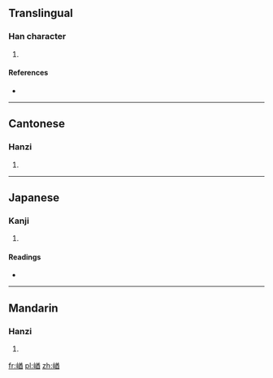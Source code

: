 ==Translingual==

===Han character===
{{Han char|rn=46|rad=山|as=09|sn=12|four=2876<sub>1</sub>|canj=山廿金田 (UTCW)|ids=⿰[[山]][[酋]]}}

# {{defn|Han|sort=山09}}

====References====
* {{Han ref|kx=0315.270|dkj=08250|dj=0616.180|hdz=10789.010|uh=5D37|ud=23863|bh=D8D9|bd=55513}}

----

==Cantonese==

===Hanzi===
{{yue-hanzi|jyut=[[cau4]]|y=chau4}}

# {{defn|lang=yue|sort=山09}}

----

==Japanese==

===Kanji===
{{ja-kanji|grade=|rs=山09}}

# {{defn|lang=ja|sort=山09}}

====Readings====
* {{ja-readings|on=[[しう]] (shiu), [[じゅ]] (ju)|kun=}}

----

==Mandarin==

===Hanzi===
{{cmn-hanzi|pin=[[qiú]] ([[qiu2]])|wg=ch'iu<sup>2</sup>}}

# {{defn|lang=cmn|sort=山09}}

[[fr:崷]]
[[pl:崷]]
[[zh:崷]]